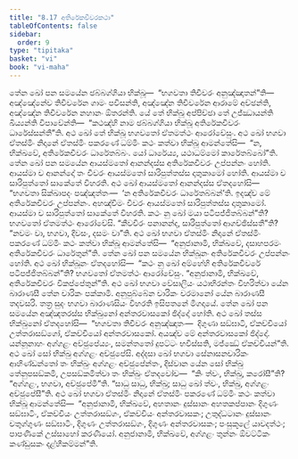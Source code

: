 ```yaml
---
title: "8.17 අතිරේකචීවරකථා"
tableOfContents: false
sidebar:
  order: 9
type: "tipitaka"
basket: "vi"
book: "vi-maha"
---
```



<DynamicBreadcrumb />

<Division number="347" book="vi-maha">

<Paragraph number="1646" book="vi-maha">
තේන ඛෝ පන සමයේන ඡබ්බග්ගියා භික්ඛූ—  “භගවතා තිචීවරං අනුඤ්ඤාතන්”ති—  අඤ්ඤේනේව තිචීවරේන ගාමං පවිසන්ති, අඤ්ඤේන තිචීවරේන ආරාමේ අච්ඡන්ති, අඤ්ඤේන තිචීවරේන නහානං ඕතරන්ති. යේ තේ භික්ඛූ අප්පිච්ඡා තේ උජ්ඣායන්ති ඛිය්‍යන්ති විපාචේන්ති—  “කථඤ්හි නාම ඡබ්බග්ගියා භික්ඛූ අතිරේකචීවරං ධාරේස්සන්තී”ති. අථ ඛෝ තේ භික්ඛූ භගවතෝ ඒතමත්ථං ආරෝචේසුං. අථ ඛෝ භගවා ඒතස්මිං නිදානේ ඒතස්මිං පකරණේ ධම්මිං කථං කත්වා භික්ඛූ ආමන්තේසි—  “න, භික්ඛවේ, අතිරේකචීවරං ධාරේතබ්බං. යෝ ධාරේය්‍ය, යථාධම්මෝ කාරේතබ්බෝ”ති.
</Paragraph>

<Paragraph number="1647" book="vi-maha">
තේන ඛෝ පන සමයේන ආයස්මතෝ ආනන්දස්ස අතිරේකචීවරං උප්පන්නං හෝති. ආයස්මා ච ආනන්දෝ තං චීවරං ආයස්මතෝ සාරිපුත්තස්ස දාතුකාමෝ හෝති. ආයස්මා ච සාරිපුත්තෝ සාකේතේ විහරති. අථ ඛෝ ආයස්මතෝ ආනන්දස්ස ඒතදහෝසි—  “භගවතා සික්ඛාපදං පඤ්ඤත්තං—  ‘න අතිරේකචීවරං ධාරේතබ්බන්’ති. ඉදඤ්ච මේ අතිරේකචීවරං උප්පන්නං. අහඤ්චිමං චීවරං ආයස්මතෝ සාරිපුත්තස්ස දාතුකාමෝ. ආයස්මා ච සාරිපුත්තෝ සාකේතේ විහරති. කථං නු ඛෝ මයා පටිපජ්ජිතබ්බන්”ති? භගවතෝ ඒතමත්ථං ආරෝචේසි. “කීවචිරං පනානන්ද, සාරිපුත්තෝ ආගච්ඡිස්සතී”ති? “නවමං වා, භගවා, දිවසං, දසමං වා”ති. අථ ඛෝ භගවා ඒතස්මිං නිදානේ ඒතස්මිං පකරණේ ධම්මිං කථං කත්වා භික්ඛූ ආමන්තේසි—  “අනුජානාමි, භික්ඛවේ, දසාහපරමං අතිරේකචීවරං ධාරේතුන්”ති.
</Paragraph>

<Paragraph number="1648" book="vi-maha">
තේන ඛෝ පන සමයේන භික්ඛූනං අතිරේකචීවරං උප්පන්නං හෝති. අථ ඛෝ භික්ඛූනං ඒතදහෝසි—  “කථං නු ඛෝ අම්හේහි අතිරේකචීවරේ පටිපජ්ජිතබ්බන්”ති? භගවතෝ ඒතමත්ථං ආරෝචේසුං. “අනුජානාමි, භික්ඛවේ, අතිරේකචීවරං විකප්පේතුන්”ති.
</Paragraph>

</Division>
<Division number="348" book="vi-maha">

<Paragraph number="1649" book="vi-maha">
අථ ඛෝ භගවා වේසාලියං යථාභිරන්තං විහරිත්වා යේන බාරාණසී තේන චාරිකං පක්කාමි. අනුපුබ්බේන චාරිකං චරමානෝ යේන බාරාණසී තදවසරි. තත්‍ර සුදං භගවා බාරාණසියං විහරති ඉසිපතනේ මිගදායේ. තේන ඛෝ පන සමයේන අඤ්ඤතරස්ස භික්ඛුනෝ අන්තරවාසකෝ ඡිද්දෝ හෝති. අථ ඛෝ තස්ස භික්ඛුනෝ ඒතදහෝසි—  “භගවතා තිචීවරං අනුඤ්ඤාතං—  දිගුණා සඞ්ඝාටි, ඒකච්චියෝ උත්තරාසඞ්ගෝ, ඒකච්චියෝ අන්තරවාසකෝ. අයඤ්ච මේ අන්තරවාසකෝ ඡිද්දෝ. යන්නූනාහං අග්ගළං අච්ඡුපේය්‍යං, සමන්තතෝ දුපට්ටං භවිස්සති, මජ්ඣේ ඒකච්චියන්”ති. අථ ඛෝ සෝ භික්ඛු අග්ගළං අච්ඡුපේසි. අද්දසා ඛෝ භගවා සේනාසනචාරිකං ආහිණ්ඩන්තෝ තං භික්ඛුං අග්ගළං අච්ඡුපේන්තං, දිස්වාන යේන සෝ භික්ඛු තේනුපසඞ්කමි, උපසඞ්කමිත්වා තං භික්ඛුං ඒතදවෝච—  “කිං ත්වං, භික්ඛු, කරෝසී”ති? “අග්ගළං, භගවා, අච්ඡුපේමී”ති. “සාධු සාධු, භික්ඛු; සාධු ඛෝ ත්වං, භික්ඛු, අග්ගළං අච්ඡුපේසී”ති.
</Paragraph>

<Paragraph number="1650" book="vi-maha">
අථ ඛෝ භගවා ඒතස්මිං නිදානේ ඒතස්මිං පකරණේ ධම්මිං කථං කත්වා භික්ඛූ ආමන්තේසි—  “අනුජානාමි, භික්ඛවේ, අහතානං දුස්සානං අහතකප්පානං දිගුණං සඞ්ඝාටිං, ඒකච්චියං උත්තරාසඞ්ගං, ඒකච්චියං අන්තරවාසකං; උතුද්ධටානං දුස්සානං චතුග්ගුණං සඞ්ඝාටිං, දිගුණං උත්තරාසඞ්ගං, දිගුණං අන්තරවාසකං; පංසුකූලේ යාවදත්ථං; පාපණිකේ උස්සාහෝ කරණීයෝ. අනුජානාමි, භික්ඛවේ, අග්ගළං තුන්නං ඕවට්ටිකං කණ්ඩුසකං දළ්හීකම්මන්”ති.
</Paragraph>
</Division>